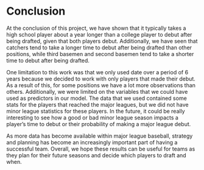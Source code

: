 # Conclusion

At the conclusion of this project, we have shown that it typically takes a high school player about a year longer than a college player to debut after being drafted, given that both players debut. Additionally, we have seen that catchers tend to take a longer time to debut after being drafted than other positions, while third basemen and second basemen tend to take a shorter time to debut after being drafted.

One limitation to this work was that we only used date over a period of 6 years because we decided to work with only players that made their debut. As a result of this, for some positions we have a lot more observations than others. Additionally, we were limited on the variables that we could have used as predictors in our model. The data that we used contained some stats for the players that reached the major leagues, but we did not have minor league statistics for these players. In the future, it could be really interesting to see how a good or bad minor league season impacts a player's time to debut or their probability of making a major league debut.

As more data has become available within major league baseball, strategy and planning has become an increasingly important part of having a successful team. Overall, we hope these results can be useful for teams as they plan for their future seasons and decide which players to draft and when.
